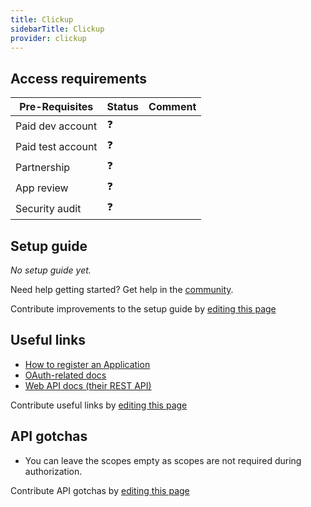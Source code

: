 ```yaml
---
title: Clickup
sidebarTitle: Clickup
provider: clickup
---
```



<Overview />
<PreBuiltTooling provider={providers[pageMetadata.provider]} />
<PreBuiltUseCases />

## Access requirements
| Pre-Requisites | Status | Comment|
| - | - | - |
| Paid dev account | ❓ |  |
| Paid test account | ❓ |  |
| Partnership | ❓ | |
| App review | ❓ |  |
| Security audit | ❓ | |


## Setup guide

_No setup guide yet._

<Tip>Need help getting started? Get help in the [community](https://nango.dev/slack).</Tip>

<Note>Contribute improvements to the setup guide by [editing this page](https://github.com/nangohq/nango/tree/master/docs-v2/integrations/all/insightly.mdx)</Note>


## Useful links

-   [How to register an Application](https://clickup.com/api/developer-portal/authentication#step-1-create-an-oauth-app)
-   [OAuth-related docs](https://clickup.com/api/developer-portal/authentication#oauth-flow)
-   [Web API docs (their REST API)](https://clickup.com/api/clickupreference/operation/CreateTaskAttachment/)

<Note>Contribute useful links by [editing this page](https://github.com/nangohq/nango/tree/master/docs-v2/integrations/all/insightly.mdx)</Note>

## API gotchas

-   You can leave the scopes empty as scopes are not required during authorization.

<Note>Contribute API gotchas by [editing this page](https://github.com/nangohq/nango/tree/master/docs-v2/integrations/all/clickup.mdx)</Note>
